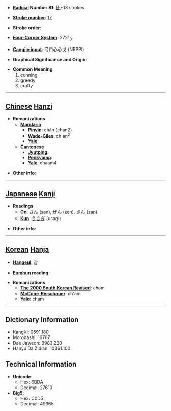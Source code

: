 * '''[[Wiktionary:Chinese radical index| Radical]] Number 81''': [[Wiktionary:Chinese radical index 比|比]]+13 strokes

* '''[[Wiktionary:Chinese total strokes index|Stroke number]]''': [[Wiktionary:Chinese total strokes index 17|17]]

* '''Stroke order''': 

* '''[[Wiktionary:Chinese four corner index|Four-Corner System]]''': 2721<sub>3</sub>

* '''[[Wiktionary:Chinese Cangjie index|Cangjie input]]''': 弓口心心戈 (NRPPI)

* '''Graphical Significance and Origin''': 

* '''Common Meaning'''
*#cunning
*# greedy
*# crafty


----

== [[Chinese]] [[Hanzi]] ==

* '''Romanizations'''
** '''[[Mandarin]]'''
*** '''[[Pinyin]]''': chán (chan2)
*** '''[[Wade-Giles]]''': ch'an<sup>2</sup>
*** '''[[Yale]]''': 
** '''[[Cantonese]]'''
*** '''[[Jyutping]]''':
*** '''[[Penkyamp]]''': 
*** '''[[Yale]]''': chaam4

* '''Other info''': 

----

== [[Japanese]] [[Kanji]] ==

* '''Readings'''
** '''[[On]]''': [[さん]] (san), [[ぜん]] (zen), [[ざん]] (zan)
** '''[[Kun]]''': [[うさぎ]] (usagi)

* '''Other info''':  

----

== [[Korean]] [[Hanja]] ==

* '''[[Hangeul]]''': 참

* '''[[Eumhun]] reading''': 

* '''Romanizations'''
** '''[[The 2000 South Korean Revised Romanization|The 2000 South Korean Revised]]''': cham
** '''[[McCune-Reischauer]]''': ch'am
** '''[[Yale]]''': cham

----

== Dictionary Information ==

* KangXi: 0591.180
* Morobashi: 16767
* Dae Jaweon: 0983.220
* Hanyu Da Zidian: 10361.100

== Technical Information ==

* '''Unicode''':
** Hex: 6BDA
** Decimal: 27610
* '''Big5''':
** Hex: C0D5
** Decimal: 49365